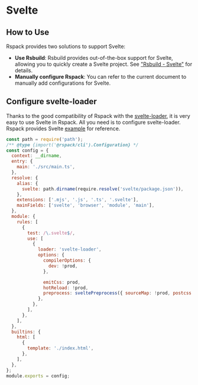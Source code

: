# Svelte

## How to Use

Rspack provides two solutions to support Svelte:

- **Use Rsbuild**: Rsbuild provides out-of-the-box support for Svelte, allowing you to quickly create a Svelte project. See ["Rsbuild - Svelte"](https://rsbuild.dev/guide/framework/svelte) for details.
- **Manually configure Rspack**: You can refer to the current document to manually add configurations for Svelte.

## Configure svelte-loader

Thanks to the good compatibility of Rspack with the [svelte-loader](https://github.com/sveltejs/svelte-loader), it is very easy to use Svelte in Rspack. All you need is to configure svelte-loader. Rspack provides Svelte [example](https://github.com/rspack-contrib/rspack-examples/tree/main/rspack/svelte) for reference.

```js title="rspack.config.js"
const path = require('path');
/** @type {import('@rspack/cli').Configuration} */
const config = {
  context: __dirname,
  entry: {
    main: './src/main.ts',
  },
  resolve: {
    alias: {
      svelte: path.dirname(require.resolve('svelte/package.json')),
    },
    extensions: ['.mjs', '.js', '.ts', '.svelte'],
    mainFields: ['svelte', 'browser', 'module', 'main'],
  },
  module: {
    rules: [
      {
        test: /\.svelte$/,
        use: [
          {
            loader: 'svelte-loader',
            options: {
              compilerOptions: {
                dev: !prod,
              },

              emitCss: prod,
              hotReload: !prod,
              preprocess: sveltePreprocess({ sourceMap: !prod, postcss: true }),
            },
          },
        ],
      },
    ],
  },
  builtins: {
    html: [
      {
        template: './index.html',
      },
    ],
  },
};
module.exports = config;
```
